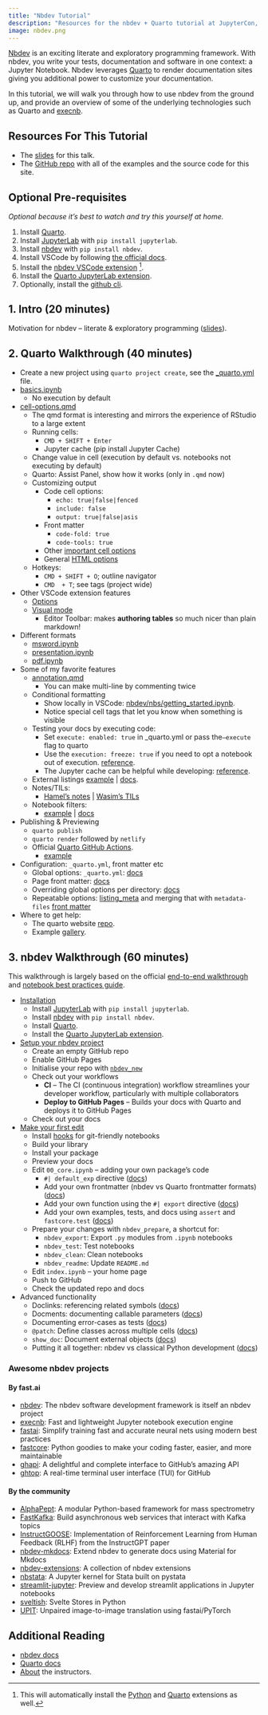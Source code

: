 ```yaml
---
title: "Nbdev Tutorial"
description: "Resources for the nbdev + Quarto tutorial at JupyterCon, 2023."
image: nbdev.png
---
```


[Nbdev](https://nbdev.fast.ai/) is an exciting literate and exploratory programming framework. With nbdev, you write your tests, documentation and software in one context: a Jupyter Notebook. Nbdev leverages [Quarto](https://quarto.org/) to render documentation sites giving you additional power to customize your documentation.

In this tutorial, we will walk you through how to use nbdev from the ground up, and provide an overview of some of the underlying technologies such as Quarto and [execnb](https://fastai.github.io/execnb/).

## Resources For This Tutorial

-   The [slides](https://docs.google.com/presentation/d/1Ri4m4KxXaR5rH-zMM_EGZNhupj0SlpiSac2jAhpFpyI/edit?usp=sharing) for this talk.
-   The [GitHub repo](https://github.com/fastai/jupytercon-2023) with all of the examples and the source code for this site.

## Optional Pre-requisites

*Optional because it's best to watch and try this yourself at home.*

1.  Install [Quarto](https://quarto.org/docs/get-started/).
2.  Install [JupyterLab](https://jupyterlab.readthedocs.io/en/stable/getting_started/installation.html) with `pip install jupyterlab`.
3.  Install [nbdev](https://nbdev.fast.ai/) with `pip install nbdev`.
4.  Install VSCode by following [the official docs](https://code.visualstudio.com/download).
5.  Install the [nbdev VSCode extension](https://marketplace.visualstudio.com/items?itemName=hamelhusain.nbdev) [^1].
6.  Install the [Quarto JupyterLab extension](https://github.com/quarto-dev/quarto/tree/main/apps/jupyterlab).
7.  Optionally, install the [github cli](https://cli.github.com/).

[^1]: This will automatically install the [Python](https://marketplace.visualstudio.com/items?itemName=ms-python.python) and [Quarto](https://marketplace.visualstudio.com/items?itemName=quarto.quarto) extensions as well.

## 1. Intro (20 minutes)

Motivation for nbdev -- literate & exploratory programming ([slides](https://docs.google.com/presentation/d/1Ri4m4KxXaR5rH-zMM_EGZNhupj0SlpiSac2jAhpFpyI/edit?usp=sharing)).

## 2. Quarto Walkthrough (40 minutes)

-   Create a new project using `quarto project create`, see the [\_quarto.yml](https://github.com/fastai/jupytercon-2023/tree/main/_quarto_demo/_quarto.yml) file.
-   [basics.ipynb](https://github.com/fastai/jupytercon-2023/tree/main/_quarto_demo/basics.ipynb)
    -   No execution by default
-   [cell-options.qmd](https://github.com/fastai/jupytercon-2023/blob/main/_quarto_demo/cell-options.qmd)
    -   The qmd format is interesting and mirrors the experience of RStudio to a large extent
    -   Running cells:
        -   `CMD + SHIFT + Enter`
        -   Jupyter cache (pip install Jupyter Cache)
    -   Change value in cell (execution by default vs. notebooks not executing by default)
    -   Quarto: Assist Panel, show how it works (only in `.qmd` now)
    -   Customizing output
        -   Code cell options:
            -   `echo: true|false|fenced`
            -   `include: false`
            -   `output: true|false|asis`
        -   Front matter
            -   `code-fold: true`
            -   `code-tools: true`
        -   Other [important cell options](https://quarto.org/docs/reference/cells/cells-jupyter.html#overview)
        -   General [HTML options](https://quarto.org/docs/output-formats/html-basics.html)
    -   Hotkeys:
        -   `CMD + SHIFT + O`; outline navigator
        -   `CMD  + T`; see tags (project wide)
-   Other VSCode extension features
    -   [Options](https://quarto.org/docs/tools/vscode.html)
    -   [Visual mode](https://quarto.org/docs/visual-editor/vscode/)
        -   Editor Toolbar: makes **authoring tables** so much nicer than plain markdown!
-   Different formats
    -   [msword.ipynb](https://github.com/fastai/jupytercon-2023/tree/main/_quarto_demo/msword.ipynb)
    -   [presentation.ipynb](https://github.com/fastai/jupytercon-2023/tree/main/_quarto_demo/presentation.ipynb)
    -   [pdf.ipynb](https://github.com/fastai/jupytercon-2023/tree/main/_quarto_demo/pdf.ipynb)
-   Some of my favorite features
    -   [annotation.qmd](https://github.com/fastai/jupytercon-2023/tree/main/_quarto_demo/annotation.qmd)
        -   You can make multi-line by commenting twice
    -   Conditional formatting
        -   Show locally in VSCode: [nbdev/nbs/getting_started.ipynb](https://github.com/fastai/nbdev/blob/master/nbs/getting_started.ipynb).
        -   Notice special cell tags that let you know when something is visible
    -   Testing your docs by executing code:
        -   Set `execute: enabled: true` in \_quarto.yml or pass the`—execute` flag to quarto
        -   Use the `execution: freeze: true` if you need to opt a notebook out of execution. [reference](https://quarto.org/docs/computations/caching.html#disabling-execution).
        -   The Jupyter cache can be helpful while developing: [reference](https://quarto.org/docs/computations/caching.html#jupyter-cache).
    -   External listings [example](https://github.com/hamelsmu/hamel/blob/master/index.qmd#L16) \| [docs](https://quarto.org/docs/websites/website-listings-custom.html#metadata-file-listings).
    -   Notes/TILs:
        -   [Hamel's notes](https://hamel.dev/notes/) \| [Wasim's TILs](https://wasimlorgat.com/tils/)
    -   Notebook filters:
        -   [example](https://github.com/hamelsmu/hamel/blob/master/quarto_filter.py) \| [docs](https://quarto.org/docs/extensions/nbfilter.html)
-   Publishing & Previewing
    -   `quarto publish`
    -   `quarto render` followed by `netlify`
    -   Official [Quarto GitHub Actions](https://github.com/quarto-dev/quarto-actions).
        -   [example](./gha.qmd)
-   Configuration: `_quarto.yml`, front matter etc
    -   Global options: `_quarto.yml`: [docs](https://quarto.org/docs/websites/index.html#config-file)
    -   Page front matter: [docs](https://quarto.org/docs/output-formats/html-basics.html)
    -   Overriding global options per directory: [docs](https://quarto.org/docs/projects/quarto-projects.html#directory-metadata)
    -   Repeatable options: [listing_meta](https://github.com/hamelsmu/hamel/blob/master/notes/_listing_meta.yml) and merging that with `metadata-files` [front matter](https://github.com/hamelsmu/hamel/blob/master/notes/quarto/index.qmd)
-   Where to get help:
    -   The quarto website [repo](https://github.com/quarto-dev/quarto-web).
    -   Example [gallery](https://quarto.org/docs/gallery/).

## 3. nbdev Walkthrough (60 minutes)

This walkthrough is largely based on the official [end-to-end walkthrough](https://nbdev.fast.ai/tutorials/tutorial.html) and [notebook best practices guide](https://nbdev.fast.ai/tutorials/best_practices.html).

-   [Installation](https://nbdev.fast.ai/tutorials/tutorial.html#installation)
    -   Install [JupyterLab](https://jupyterlab.readthedocs.io/en/stable/getting_started/installation.html) with `pip install jupyterlab`.
    -   Install [nbdev](https://nbdev.fast.ai/) with `pip install nbdev`.
    -   Install [Quarto](https://quarto.org/docs/get-started/).
    -   Install the [Quarto JupyterLab extension](https://github.com/quarto-dev/quarto/tree/main/apps/jupyterlab).
-   [Setup your nbdev project](https://nbdev.fast.ai/tutorials/tutorial.html#first-steps)
    -   Create an empty GitHub repo
    -   Enable GitHub Pages
    -   Initialise your repo with [`nbdev_new`](https://nbdev.fast.ai/api/cli.html#nbdev_new)
    -   Check out your workflows
        -   **CI** -- The CI (continuous integration) workflow streamlines your developer workflow, particularly with multiple collaborators
        -   **Deploy to GitHub Pages** -- Builds your docs with Quarto and deploys it to GitHub Pages
    -   Check out your docs
-   [Make your first edit](https://nbdev.fast.ai/tutorials/tutorial.html#make-your-first-edit)
    -   Install [hooks](https://nbdev.fast.ai/tutorials/git_friendly_jupyter.html) for git-friendly notebooks
    -   Build your library
    -   Install your package
    -   Preview your docs
    -   Edit `00_core.ipynb` -- adding your own package's code
        -   `#| default_exp` directive ([docs](https://nbdev.fast.ai/explanations/directives.html#default_exp-name))
        -   Add your own frontmatter (nbdev vs Quarto frontmatter formats) ([docs](https://nbdev.fast.ai/api/frontmatter.html))
        -   Add your own function using the `#| export` directive ([docs](https://nbdev.fast.ai/explanations/directives.html#export))
        -   Add your own examples, tests, and docs using `assert` and `fastcore.test` ([docs](https://fastcore.fast.ai/test.html))
    -   Prepare your changes with `nbdev_prepare`, a shortcut for:
        -   `nbdev_export`: Export `.py` modules from `.ipynb` notebooks
        -   `nbdev_test`: Test notebooks
        -   `nbdev_clean`: Clean notebooks
        -   `nbdev_readme`: Update `README.md`
    -   Edit `index.ipynb` -- your home page
    -   Push to GitHub
    -   Check the updated repo and docs
-   Advanced functionality
    -   Doclinks: referencing related symbols ([docs](https://nbdev.fast.ai/tutorials/best_practices.html#reference-related-symbols-with-doclinks))
    -   Docments: documenting callable parameters ([docs](https://nbdev.fast.ai/tutorials/best_practices.html#document-parameters-with-docments))
    -   Documenting error-cases as tests ([docs](https://nbdev.fast.ai/tutorials/best_practices.html#document-error-cases-as-tests))
    -   `@patch`: Define classes across multiple cells ([docs](https://nbdev.fast.ai/tutorials/best_practices.html#document-class-methods-with-show_doc-or-fastcore.basics.patch))
    -   `show_doc`: Document external objects ([docs](https://nbdev.fast.ai/tutorials/best_practices.html#document-class-methods-with-show_doc-or-fastcore.basics.patch))
    -   Putting it all together: nbdev vs classical Python development ([docs](https://nbdev.fast.ai/tutorials/best_practices.html#putting-it-all-together-an-annotated-example))

### Awesome nbdev projects

#### By fast.ai

-   [nbdev](https://github.com/fastai/nbdev): The nbdev software development framework is itself an nbdev project
-   [execnb](https://fastai.github.io/execnb/): Fast and lightweight Jupyter notebook execution engine
-   [fastai](http://docs.fast.ai/): Simplify training fast and accurate neural nets using modern best practices
-   [fastcore](https://fastcore.fast.ai/): Python goodies to make your coding faster, easier, and more maintainable
-   [ghapi](https://ghapi.fast.ai/): A delightful and complete interface to GitHub's amazing API
-   [ghtop](https://fastai.github.io/ghtop-demo/): A real-time terminal user interface (TUI) for GitHub

#### By the community

-   [AlphaPept](https://mannlabs.github.io/alphapept/): A modular Python-based framework for mass spectrometry
-   [FastKafka](https://fastkafka.airt.ai/): Build asynchronous web services that interact with Kafka topics
-   [InstructGOOSE](https://xrsrke.github.io/instructGOOSE/): Implementation of Reinforcement Learning from Human Feedback (RLHF) from the InstructGPT paper
-   [nbdev-mkdocs](https://nbdev-mkdocs.airt.ai/): Extend nbdev to generate docs using Material for Mkdocs
-   [nbdev-extensions](https://github.com/muellerzr/nbdev-extensions): A collection of nbdev extensions
-   [nbstata](https://hugetim.github.io/nbstata/): A Jupyter kernel for Stata built on pystata
-   [streamlit-jupyter](https://ddobrinskiy.github.io/streamlit-jupyter/readme.html): Preview and develop streamlit applications in Jupyter notebooks
-   [sveltish](https://fredguth.github.io/sveltish/): Svelte Stores in Python
-   [UPIT](https://www.tanishq.ai/UPIT/): Unpaired image-to-image translation using fastai/PyTorch

## Additional Reading

-   [nbdev docs](https://nbdev.fast.ai/)
-   [Quarto docs](https://quarto.org/docs/)
-   [About](./about.qmd) the instructors.
